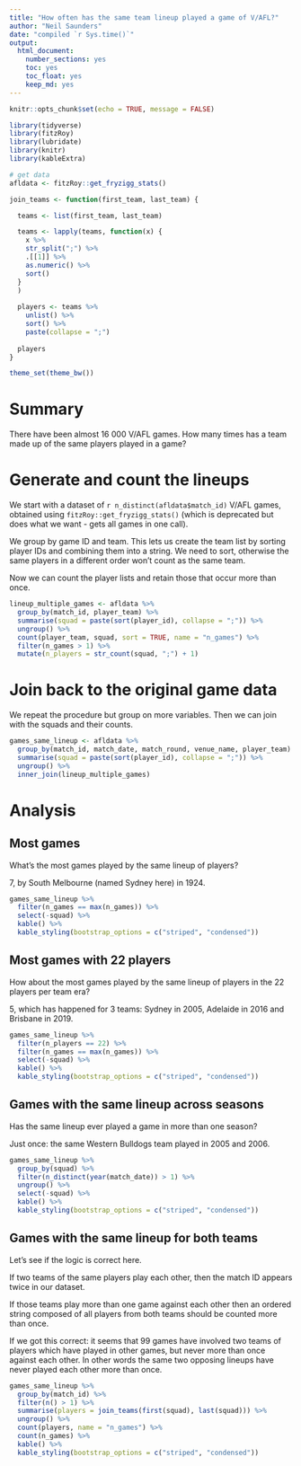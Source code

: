 ```yaml
---
title: "How often has the same team lineup played a game of V/AFL?"
author: "Neil Saunders"
date: "compiled `r Sys.time()`"
output:
  html_document:
    number_sections: yes
    toc: yes
    toc_float: yes
    keep_md: yes
---
```


```r
knitr::opts_chunk$set(echo = TRUE, message = FALSE)

library(tidyverse)
library(fitzRoy)
library(lubridate)
library(knitr)
library(kableExtra)

# get data
afldata <- fitzRoy::get_fryzigg_stats()

join_teams <- function(first_team, last_team) {

  teams <- list(first_team, last_team)

  teams <- lapply(teams, function(x) {
    x %>% 
    str_split(";") %>% 
    .[[1]] %>% 
    as.numeric() %>% 
    sort()
  }
  )
  
  players <- teams %>% 
    unlist() %>% 
    sort() %>% 
    paste(collapse = ";")
  
  players
}

theme_set(theme_bw())
```

# Summary

There have been almost 16 000 V/AFL games. How many times has a team made up of the same players played in a game?

# Generate and count the lineups

We start with a dataset of `r n_distinct(afldata$match_id)` V/AFL games, obtained using `fitzRoy::get_fryzigg_stats()` (which is deprecated but does what we want - gets all games in one call).

We group by game ID and team. This lets us create the team list by sorting player IDs and combining them into a string. We need to sort, otherwise the same players in a different order won't count as the same team.

Now we can count the player lists and retain those that occur more than once.

```r
lineup_multiple_games <- afldata %>% 
  group_by(match_id, player_team) %>% 
  summarise(squad = paste(sort(player_id), collapse = ";")) %>% 
  ungroup() %>% 
  count(player_team, squad, sort = TRUE, name = "n_games") %>% 
  filter(n_games > 1) %>% 
  mutate(n_players = str_count(squad, ";") + 1)
```

# Join back to the original game data

We repeat the procedure but group on more variables. Then we can join with the squads and their counts.

```r
games_same_lineup <- afldata %>% 
  group_by(match_id, match_date, match_round, venue_name, player_team) %>% 
  summarise(squad = paste(sort(player_id), collapse = ";")) %>% 
  ungroup() %>% 
  inner_join(lineup_multiple_games)
```

# Analysis

## Most games

What's the most games played by the same lineup of players?

7, by South Melbourne (named Sydney here) in 1924.

```r
games_same_lineup %>% 
  filter(n_games == max(n_games)) %>% 
  select(-squad) %>% 
  kable() %>% 
  kable_styling(bootstrap_options = c("striped", "condensed"))
```

## Most games with 22 players

How about the most games played by the same lineup of players in the 22 players per team era?

5, which has happened for 3 teams: Sydney in 2005, Adelaide in 2016 and Brisbane in 2019.

```r
games_same_lineup %>% 
  filter(n_players == 22) %>% 
  filter(n_games == max(n_games)) %>% 
  select(-squad) %>% 
  kable() %>% 
  kable_styling(bootstrap_options = c("striped", "condensed"))
```

## Games with the same lineup across seasons

Has the same lineup ever played a game in more than one season?

Just once: the same Western Bulldogs team played in 2005 and 2006.

```r
games_same_lineup %>% 
  group_by(squad) %>% 
  filter(n_distinct(year(match_date)) > 1) %>% 
  ungroup() %>% 
  select(-squad) %>% 
  kable() %>% 
  kable_styling(bootstrap_options = c("striped", "condensed"))
```

## Games with the same lineup for both teams

Let's see if the logic is correct here.

If two teams of the same players play each other, then the match ID appears twice in our dataset.

If those teams play more than one game against each other then an ordered string composed of all players from both teams should be counted more than once.

If we got this correct: it seems that 99 games have involved two teams of players which have played in other games, but never more than once against each other. In other words the same two opposing lineups have never played each other more than once.

```r
games_same_lineup %>% 
  group_by(match_id) %>% 
  filter(n() > 1) %>% 
  summarise(players = join_teams(first(squad), last(squad))) %>% 
  ungroup() %>% 
  count(players, name = "n_games") %>% 
  count(n_games) %>% 
  kable() %>% 
  kable_styling(bootstrap_options = c("striped", "condensed"))
```
